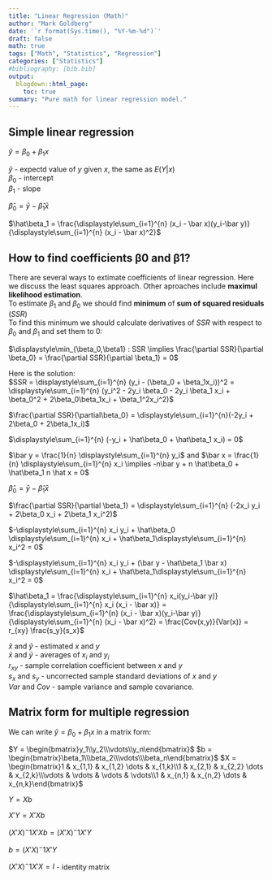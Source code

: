 ```yaml
---
title: "Linear Regression (Math)"
author: "Mark Goldberg"
date: '`r format(Sys.time(), "%Y-%m-%d")`'
draft: false
math: true
tags: ["Math", "Statistics", "Regression"]
categories: ["Statistics"]
#bibliography: [bib.bib]
output:
  blogdown::html_page:
    toc: true
summary: "Pure math for linear regression model."
---
```

## Simple linear regression
$\hat y = \beta_0 + \beta_1 x$

$\hat y$ - expectd value of $y$ given $x$, the same as $E(Y|x)$  
$\beta_0$ - intercept  
$\beta_1$ - slope   

$\hat \beta_0 = \bar y - \hat\beta_1 \bar x$  

$\hat\beta_1 = \frac{\displaystyle\sum_{i=1}^{n} (x_i - \bar x)(y_i-\bar y)}{\displaystyle\sum_{i=1}^{n} (x_i - \bar x)^2}$


## How to find coefficients β0 and β1?
There are several ways to extimate coefficients of linear regression. Here we discuss the least squares approach. Other aproaches include **maximul likelihood estimation**.  
To estimate $\beta_1$ and $\beta_0$ we should find **minimum** of **sum of squared residuals** ($SSR$)   
To find this minimum we should calculate derivatives of $SSR$ with respect to $\beta_0$ and $\beta_1$ and set them to 0:  

$\displaystyle\min_{\beta_0,\beta1} : SSR \implies \frac{\partial SSR}{\partial \beta_0} = \frac{\partial SSR}{\partial \beta_1} = 0$

Here is the solution:  
$SSR = \displaystyle\sum_{i=1}^{n} (y_i - (\beta_0 + \beta_1x_i))^2 = \displaystyle\sum_{i=1}^{n} (y_i^2 - 2y_i \beta_0 - 2y_i \beta_1 x_i + \beta_0^2 + 2\beta_0\beta_1x_i + \beta_1^2x_i^2)$

$\frac{\partial SSR}{\partial\beta_0} = \displaystyle\sum_{i=1}^{n}(-2y_i + 2\beta_0 + 2\beta_1x_i)$

$\displaystyle\sum_{i=1}^{n} (-y_i + \hat\beta_0 + \hat\beta_1 x_i) = 0$

$\bar y = \frac{1}{n} \displaystyle\sum_{i=1}^{n} y_i$ and $\bar x = \frac{1}{n} \displaystyle\sum_{i=1}^{n} x_i \implies -n\bar y + n \hat\beta_0 + \hat\beta_1 n \hat x = 0$

$\hat \beta_0 = \bar y - \hat\beta_1 \bar x$

$\frac{\partial SSR}{\partial \beta_1} = \displaystyle\sum_{i=1}^{n} (-2x_i y_i + 2\beta_0 x_i + 2\beta_1 x_i^2)$

$-\displaystyle\sum_{i=1}^{n} x_i y_i + \hat\beta_0 \displaystyle\sum_{i=1}^{n} x_i + \hat\beta_1\displaystyle\sum_{i=1}^{n} x_i^2 = 0$

$-\displaystyle\sum_{i=1}^{n} x_i y_i + (\bar y - \hat\beta_1 \bar x) \displaystyle\sum_{i=1}^{n} x_i + \hat\beta_1\displaystyle\sum_{i=1}^{n} x_i^2 = 0$

$\hat\beta_1 = \frac{\displaystyle\sum_{i=1}^{n} x_i(y_i-\bar y)}{\displaystyle\sum_{i=1}^{n} x_i (x_i - \bar x)} = \frac{\displaystyle\sum_{i=1}^{n} (x_i - \bar x)(y_i-\bar y)}{\displaystyle\sum_{i=1}^{n} (x_i - \bar x)^2} = \frac{Cov(x,y)}{Var(x)} = r_{xy} \frac{s_y}{s_x}$

$\hat x$ and $\hat y$ - estimated $x$ and $y$  
$\bar x$ and $\bar y$ - averages of $x_i$ and $y_i$  
$r_{xy}$ - sample correlation coefficient between $x$ and $y$  
$s_x$ and $s_y$ - uncorrected sample standard deviations of $x$ and $y$  
$Var$ and $Cov$ - sample variance and sample covariance.  

## Matrix form for multiple regression
We can write $\hat y = \beta_0 + \beta_1 x$ in a matrix form:

$Y = \begin{bmatrix}y_1\\y_2\\\vdots\\y_n\end{bmatrix}$ $b = \begin{bmatrix}\beta_1\\\beta_2\\\vdots\\\beta_n\end{bmatrix}$
$X = \begin{bmatrix}1 & x_{1,1} & x_{1,2} \dots & x_{1,k}\\1 & x_{2,1} & x_{2,2} \dots & x_{2,k}\\\vdots & \vdots & \vdots & \vdots\\1 & x_{n,1} & x_{n,2} \dots & x_{n,k}\end{bmatrix}$

$Y = Xb$

$X'Y = X'Xb$

$(X'X)^-1X'Xb = (X'X)^-1X'Y$

$b = (X'X)^-1X'Y$

$(X'X)^-1X'X = I$ - identity matrix
